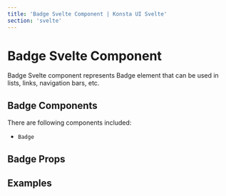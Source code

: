 ```yaml
---
title: 'Badge Svelte Component | Konsta UI Svelte'
section: 'svelte'
---
```



# Badge Svelte Component

Badge Svelte component represents Badge element that can be used in lists, links, navigation bars, etc.

## Badge Components

There are following components included:

- `Badge`

## Badge Props

<BadgeProps />

## Examples

<BadgeExample />
